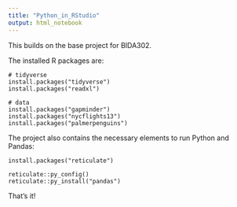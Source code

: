 ```yaml
---
title: "Python_in_RStudio"
output: html_notebook
---
```


This builds on the base project for BIDA302.

The installed R packages are:

```
# tidyverse
install.packages("tidyverse")
install.packages("readxl")

# data
install.packages("gapminder")
install.packages("nycflights13")
install.packages("palmerpenguins")

```

The project also contains the necessary elements to run Python and Pandas:

```
install.packages("reticulate")

reticulate::py_config()
reticulate::py_install("pandas")

```

That's it!


